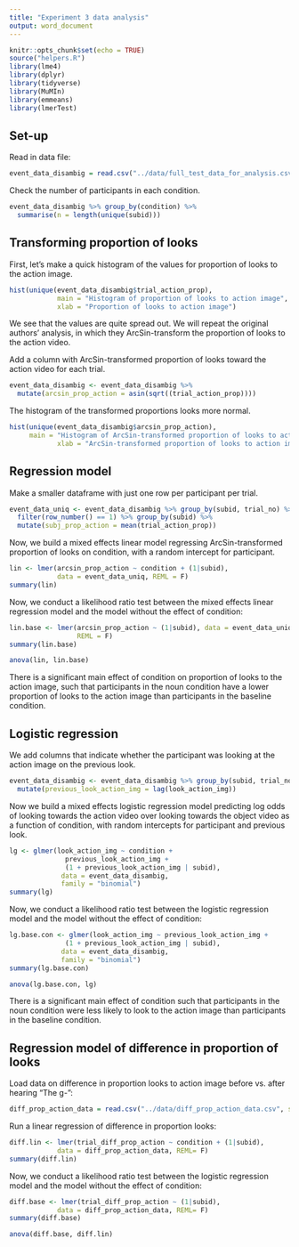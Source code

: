 ```yaml
---
title: "Experiment 3 data analysis"
output: word_document
---
```


```r
knitr::opts_chunk$set(echo = TRUE)
source("helpers.R")
library(lme4)
library(dplyr)
library(tidyverse)
library(MuMIn)
library(emmeans)
library(lmerTest)
```

## Set-up

Read in data file:
```r
event_data_disambig = read.csv("../data/full_test_data_for_analysis.csv", stringsAsFactors = TRUE)
```

Check the number of participants in each condition.
```r
event_data_disambig %>% group_by(condition) %>% 
  summarise(n = length(unique(subid)))
```

## Transforming proportion of looks

First, let's make a quick histogram of the values for proportion of looks to the action image.
```r
hist(unique(event_data_disambig$trial_action_prop),
            main = "Histogram of proportion of looks to action image",
            xlab = "Proportion of looks to action image")
```

We see that the values are quite spread out. We will repeat the original authors' analysis, in which they ArcSin-transform the proportion of looks to the action video.

Add a column with ArcSin-transformed proportion of looks toward the action video for each trial.
```r
event_data_disambig <- event_data_disambig %>% 
  mutate(arcsin_prop_action = asin(sqrt((trial_action_prop))))
```

The histogram of the transformed proportions looks more normal.
```r
hist(unique(event_data_disambig$arcsin_prop_action),
     main = "Histogram of ArcSin-transformed proportion of looks to action image",
            xlab = "ArcSin-transformed proportion of looks to action image")
```

## Regression model

Make a smaller dataframe with just one row per participant per trial.
```r
event_data_uniq <- event_data_disambig %>% group_by(subid, trial_no) %>%
  filter(row_number() == 1) %>% group_by(subid) %>%
  mutate(subj_prop_action = mean(trial_action_prop))
```

Now, we build a mixed effects linear model regressing ArcSin-transformed proportion of looks on condition, with a random intercept for participant.
```r
lin <- lmer(arcsin_prop_action ~ condition + (1|subid), 
            data = event_data_uniq, REML = F)
summary(lin)
```

Now, we conduct a likelihood ratio test between the mixed effects linear regression model and the model without the effect of condition:
```r
lin.base <- lmer(arcsin_prop_action ~ (1|subid), data = event_data_uniq, 
                 REML = F)
summary(lin.base)

anova(lin, lin.base)
```

There is a significant main effect of condition on proportion of looks to the action image, such that participants in the noun condition have a lower proportion of looks to the action image than participants in the baseline condition.


## Logistic regression

We add columns that indicate whether the participant was looking at the action image on the previous look.
```r
event_data_disambig <- event_data_disambig %>% group_by(subid, trial_no) %>%
  mutate(previous_look_action_img = lag(look_action_img))
```

Now we build a mixed effects logistic regression model predicting log odds of looking towards the action video over looking towards the object video as a function of condition, with random intercepts for participant and previous look.
```r
lg <- glmer(look_action_img ~ condition + 
              previous_look_action_img + 
              (1 + previous_look_action_img | subid), 
             data = event_data_disambig,
             family = "binomial")
summary(lg)
```

Now, we conduct a likelihood ratio test between the logistic regression model and the model without the effect of condition:
```r
lg.base.con <- glmer(look_action_img ~ previous_look_action_img + 
              (1 + previous_look_action_img | subid), 
             data = event_data_disambig,
             family = "binomial")
summary(lg.base.con)

anova(lg.base.con, lg)
```

There is a significant main effect of condition such that participants in the noun condition were less likely to look to the action image than participants in the baseline condition. 

## Regression model of difference in proportion of looks

Load data on difference in proportion looks to action image before vs. after hearing "The g-":
```r
diff_prop_action_data = read.csv("../data/diff_prop_action_data.csv", stringsAsFactors = TRUE)
```

Run a linear regression of difference in proportion looks:
```r
diff.lin <- lmer(trial_diff_prop_action ~ condition + (1|subid), 
            data = diff_prop_action_data, REML= F)
summary(diff.lin)
```

Now, we conduct a likelihood ratio test between the logistic regression model and the model without the effect of condition:
```r
diff.base <- lmer(trial_diff_prop_action ~ (1|subid), 
            data = diff_prop_action_data, REML= F)
summary(diff.base)

anova(diff.base, diff.lin)
```

